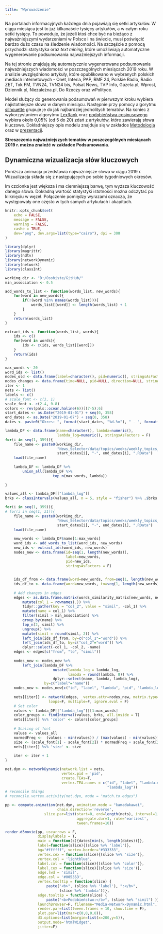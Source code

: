 ```yaml
---
title: "Wprowadzenie"
---
```


Na portalach informacyjnych każdego dnia pojawiają się setki artykułów. W ciągu miesiąca jest to już kilkanaście tysięcy artykułów, a w całym roku setki tysięcy. To powoduje, że jeżeli ktoś chce być na bieżąco z najważniejszymi wydarzeniami w Polsce i na świecie, musi poświęcić bardzo dużo czasu na śledzenie wiadomości. Na szczęście z pomocą przychodzi statystyka oraz *text mining*, które umożliwiają automatyczne wygenerowanie podsumowania najważniejszych informacji.

Na tej stronie znajdują się automatycznie wygenerowane podsumowania najważniejszych wiadomości w poszczególnych miesiącach 2019 roku. W analizie uwzględniono artykuły, które opublikowano w wybranych polskich mediach internetowych - Onet, Interia, PAP, RMF 24, Polskie Radio, Radio ZET, Tok FM, TVN24, TVN24 bis, Polsat News, TVP Info, Gazeta.pl, Wprost, Dziennik.pl, Niezależna.pl, Do Rzeczy oraz wPolityce.

Model służący do generowania podsumowań w pierwszym kroku wybiera najistotniejsze słowa w danym miesiącu. Następnie przy pomocy algorytmu [silhouette](https://en.wikipedia.org/wiki/Silhouette_(clustering)) grupuje je do jak najbardziej jednolitych tematów. Na koniec z wykorzystaniem algorytmu [LexRank](https://blog.nus.edu.sg/soctalent/2010/02/11/a-brief-summary-of-lexrank-graph-based-lexical-centrality-as-salience-in-text-summarization/) oraz [podobieństwa cosinusowego](https://towardsdatascience.com/overview-of-text-similarity-metrics-3397c4601f50) wybiera około 0,05% (od 5 do 20) zdań z artykułów, które zawierają słowa kluczowe. Dokładniejszy opis modelu znajduje się w zakładce [Metodologia](https://jkubajek.github.io/News_Selector/methodology) oraz w [prezentacji](https://jkubajek.github.io/News_Selector/News_Selector.pdf).

**Streszczenia najważniejszych tematów w poszczególnych miesiącach 2019 r. można znaleźć w zakładce Podsumowania**.

## Dynamiczna wizualizacja słów kluczowych
Poniższa animacja przedstawia najważniejsze słowa w ciągu 2019 r. Wizualizacja składa się z następujących po sobie tygodniowych okresów.

Im czcionka jest większa i ma ciemniejszą barwę, tym wyższa kluczowość danego słowa. Dokładną wartość statystyki istotności można odczytać po kliknięciu w węzeł. Połączenie pomiędzy wyrazami oznacza, że występowały one często w tych samych artykułach i akapitach.

```r
knitr::opts_chunk$set(
	echo = FALSE,
	message = FALSE,
	warning = FALSE,
	cashe = TRUE,
	dev="png", dev.args=list(type="cairo"), dpi = 300
)
```

```r
library(dplyr)
library(magrittr)
library(ndtv)
library(networkDynamic)
library(network)
library(classInt)

working_dir <- "D:/Osobiste/GitHub/"
min_association <- 0.5

add_words_to_list <- function(words_list, new_words){
    for(word in new_words){
        if(!(word %in% names(words_list))){
            words_list[[word]] <- length(words_list) + 1
        }
    }
    return(words_list)
}

extract_ids <- function(words_list, words){
    ids <- c()
    for(word in words){
        ids <- c(ids, words_list[[word]])
    }
    return(ids)
}

max_words <- 20
word_ids <- list()
nodes_old <- data.frame(label=character(), pid=numeric(), stringsAsFactors = F)
nodes_changes <- data.frame(time=NULL, pid=NULL, direction=NULL, stringsAsFactors = F)
iter <- 1
nets <- list()
labels <- c()
# scale_font <- c(3, 1)
scale_font <- c(2.4, 0.8)
colors <- rev(pals::ocean.haline(6))[(7-5):6]
start_dates <- as.Date("2019-01-01") + seq(0, 358)
end_dates <- as.Date("2019-01-07") + seq(0, 358)
dates <- paste0("Okres: ", format(start_dates, "%d.%m"), " - ", format(end_dates, "%d.%m"))

lambda_DF <- data.frame(name=character(), lambda=numeric(), 
                        lambda_log=numeric(), stringsAsFactors = F)
for(i in seq(1, 359)){
    file_name <- paste0(working_dir, 
                        "News_Selector/data/topics/weeks/weekly_topics_", 
                        start_dates[i], "-", end_dates[i], ".RData")
    load(file_name)
    
    lambda_DF <- lambda_DF %>%
        union_all(lambda_DF %>%
                      top_n(max_words, lambda))
    
}

values_all <- lambda_DF[["lambda_log"]]
brks <- classIntervals(values_all, n = 5, style = "fisher") %>% .$brks #jenks

for(i in seq(1, 359)){
# for(i in seq(1, 31)){
    file_name <- paste0(working_dir, 
                        "News_Selector/data/topics/weeks/weekly_topics_", 
                        start_dates[i], "-", end_dates[i], ".RData")
    load(file_name)
    
    new_words <- lambda_DF$name[1:max_words]
    word_ids <- add_words_to_list(word_ids, new_words)
    new_ids <- extract_ids(word_ids, new_words)
    nodes_new <- data.frame(id=seq(1, length(new_words)), 
                            label=new_words, 
                            pid=new_ids, 
                            stringsAsFactors = F)
    
    
    ids_df_from <- data.frame(word=new_words, from=seq(1, length(new_words)))
    ids_df_to <- data.frame(word=new_words, to=seq(1, length(new_words)))
    
    # Add changes in edges
    edges <- as.data.frame.matrix(words_similarity_matrix[new_words, new_words]) %>%
        mutate(col_1 = rownames(.)) %>%
        tidyr::gather(key = "col_2", value = "simil", -col_1) %>%
        mutate(name = col_1) %>%
        filter(simil > min_association) %>%
        group_by(name) %>%
        top_n(2, simil) %>%
        ungroup() %>%
        mutate(simil = round(simil, 2)) %>%
        left_join(ids_df_from, by=c("col_1"="word")) %>%
        left_join(ids_df_to, by=c("col_2"="word")) %>%
        dplyr::select(-col_1, -col_2, -name)
    edges <- edges[c("from", "to", "simil")]
    
    nodes_new <- nodes_new %>%
        left_join(lambda_DF %>%
                      mutate(lambda_log = lambda_log,
                             lambda = round(lambda, 0)) %>%
                      dplyr::select(name, lambda, lambda_log),
                  by=c("label"="name"))
    nodes_new <- nodes_new[c("id", "label", "lambda", "pid", "lambda_log")]
    
    nets[[iter]] <- network(edges,  vertex.attr=nodes_new, matrix.type="edgelist", 
                    loops=F, multiple=F, ignore.eval = F)
    # Set color
    values <- lambda_DF[["lambda_log"]][1:max_words]
    color_groups <- findInterval(values, brks, all.inside = T)
    nets[[iter]] %v% 'color' <- colors[color_groups]
    
    # Scaling of font
    values <- values_all
    normedFreq <-  (values - min(values)) / (max(values) - min(values))
    size <- (scale_font[1] - scale_font[2]) * normedFreq + scale_font[2]
    nets[[iter]] %v% 'size' <- size
    
    iter <- iter + 1
}

net.dyn <- networkDynamic(network.list = nets,
                          vertex.pid = 'pid',
                          create.TEAs=T,
                          vertex.TEA.names = c("id", "label", "lambda.cex", "lambda", 
                                               "lambda_log"))
# reconcile things
# reconcile.vertex.activity(net.dyn, mode = "match.to.edges")

pp <- compute.animation(net.dyn, animation.mode = "kamadakawai",
                        chain.direction='reverse',
                  slice.par=list(start=0, end=length(nets), interval=1, 
                                 aggregate.dur=1, rule='earliest',
                                 tween.frames=10))
```


```r
render.d3movie(pp, usearrows = F, 
               displaylabels = T, 
               main = function(s){dates[min(s, length(dates))]},
               label=function(slice){(slice %v% 'label')},
               bg="#ffffff", vertex.border="#333333",
               vertex.cex = function(slice){(slice %v% 'size')},
               vertex.col = 'lightblue',
               label.col = function(slice){(slice %v% 'color')},
               label.cex = function(slice){(slice %v% 'size')},
               edge.lwd = 'simil', 
               edge.col = '#005353',
               vertex.tooltip = function(slice) {
                   paste("<b>", (slice %v% 'label'), ":</b>",
                         (slice %v% 'lambda'))},
               edge.tooltip = function(slice) {
                   paste("<b>Podobieństwo:</b>", (slice %e% "simil") )},
               launchBrowser=F, filename="Media-Network-Dynamic.html",
               render.par=list(tween.frames = 10, show.time = F),
               plot.par=list(mar=c(0,0,0,0)), 
               d3.options=list(margin=list(x=200,y=5)),
               output.mode='htmlWidget',
               jitter=F)
```